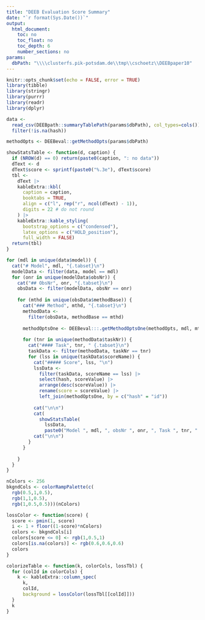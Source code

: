 ```yaml
---
title: "DEEB Evaluation Score Summary"
date: "`r format(Sys.Date())`"
output: 
  html_document:
    toc: no
    toc_float: no
    toc_depth: 6
    number_sections: no
params:
  dbPath: "\\\\clusterfs.pik-potsdam.de\\tmp\\cschoetz\\DEEBpaper10"
---
```


```r
knitr::opts_chunk$set(echo = FALSE, error = TRUE)
library(tibble)
library(stringr)
library(purrr)
library(readr)
library(dplyr)
```

```r
data <- 
  read_csv(DEEBpath::summaryTablePath(params$dbPath), col_types=cols()) |> 
  filter(!is.na(hash))
```


```r
methodOpts <- DEEBeval::getMethodOpts(params$dbPath)
```

```r
showStatsTable <- function(d, caption) {
  if (NROW(d) == 0) return(paste0(caption, ": no data"))
  dText <- d
  dText$score <- sprintf(paste0("%.3e"), dText$score)
  tbl <- 
    dText |> 
    kableExtra::kbl(
      caption = caption,
      booktabs = TRUE,
      align = c("l", rep("r", ncol(dText) - 1)),
      digits = 22 # do not round
    ) |> 
    kableExtra::kable_styling(
      bootstrap_options = c("condensed"),
      latex_options = c("HOLD_position"),
      full_width = FALSE) 
  return(tbl)
}
```

```r
for (mdl in unique(data$model)) {
  cat("# Model", mdl, "{.tabset}\n")
  modelData <- filter(data, model == mdl)
  for (onr in unique(modelData$obsNr)) {
    cat("## ObsNr", onr, "{.tabset}\n")
    obsData <- filter(modelData, obsNr == onr)
    
    for (mthd in unique(obsData$methodBase)) {
      cat("### Method", mthd, "{.tabset}\n")
      methodData <- 
        filter(obsData, methodBase == mthd)
      
      methodOptsOne <- DEEBeval:::.getMethodOptsOne(methodOpts, mdl, mthd)
 
      for (tnr in unique(methodData$taskNr)) {
        cat("#### Task", tnr, " {.tabset}\n")
        taskData <- filter(methodData, taskNr == tnr)
        for (lss in unique(taskData$scoreName)) {
          cat("##### Score", lss, "\n")
          lssData <- 
            filter(taskData, scoreName == lss) |> 
            select(hash, scoreValue) |> 
            arrange(desc(scoreValue)) |> 
            rename(score = scoreValue) |> 
            left_join(methodOptsOne, by = c("hash" = "id"))
          
          cat("\n\n")
          cat(
            showStatsTable(
              lssData, 
              paste0("Model ", mdl, ", obsNr ", onr, ", Task ", tnr, ": ", lss)))
          cat("\n\n")
        }
      }
      
    }
  }
}
```

```r
nColors <- 256
bkgndCols <- colorRampPalette(c(
  rgb(0.5,1,0.5),
  rgb(1,1,0.5),
  rgb(1,0.5,0.5)))(nColors)

lossColor <- function(score) {
  score <- pmin(1, score)
  i <- 1 + floor((1-score)*nColors)
  colors <- bkgndCols[i]
  colors[score <= 0] <- rgb(1,0.5,1)
  colors[is.na(colors)] <- rgb(0.6,0.6,0.6)
  colors
}

colorizeTable <- function(k, colorCols, lossTbl) {
  for (colId in colorCols) {
    k <- kableExtra::column_spec(
      k, 
      colId,
      background = lossColor(lossTbl[[colId]]))
  }
  k
}
```
